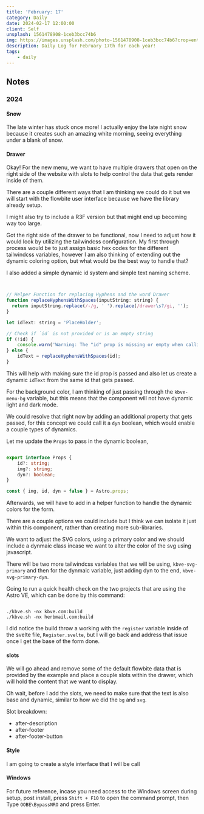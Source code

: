 ```yaml
---
title: 'February: 17'
category: Daily
date: 2024-02-17 12:00:00
client: Self
unsplash: 1561478908-1ceb3bcc74b6
img: https://images.unsplash.com/photo-1561478908-1ceb3bcc74b6?crop=entropy&cs=srgb&fm=jpg&ixid=MnwzNjM5Nzd8MHwxfHJhbmRvbXx8fHx8fHx8fDE2ODE3NDg2ODY&ixlib=rb-4.0.3&q=85
description: Daily Log for February 17th for each year!
tags:
    - daily
---
```


## Notes

### 2024

#### Snow

The late winter has stuck once more!
I actually enjoy the late night snow because it creates such an amazing white morning, seeing everything under a blank of snow.

#### Drawer

Okay! For the new menu, we want to have multiple drawers that open on the right side of the website with slots to help control the data that gets render inside of them.

There are a couple different ways that I am thinking we could do it but we will start with the flowbite user interface because we have the library already setup.

I might also try to include a R3F version but that might end up becoming way too large.

Got the right side of the drawer to be functional, now I need to adjust how it would look by utilizing the tailwindcss configuration.
My first through process would be to just assign basic hex codes for the different tailwindcss variables, however I am also thinking of extending out the dynamic coloring option, but what would be the best way to handle that?

I also added a simple dynamic id system and simple text naming scheme.

```js


// Helper Function for replacing Hyphens and the word Drawer
function replaceHyphensWithSpaces(inputString: string) {
  return inputString.replace(/-/g, ' ').replace(/drawer\s?/gi, '');
}

let idText: string = 'PlaceHolder';

// Check if `id` is not provided or is an empty string
if (!id) {
    console.warn('Warning: The "id" prop is missing or empty when calling the Astro Flowbite Right Component.');
} else {
    idText = replaceHyphensWithSpaces(id);
}

```

This will help with making sure the id prop is passed and also let us create a dynamic `idText` from the same id that gets passed.

For the background color, I am thinking of just passing through the `kbve-menu-bg` variable, but this means that the component will not have dynamic light and dark mode.

We could resolve that right now by adding an additional property that gets passed, for this concept we could call it a `dyn` boolean, which would enable a couple types of dynamics.

Let me update the `Props` to pass in the dynamic boolean, 

```ts

export interface Props {
    id?: string;
	img?: string;
    dyn?: boolean;
}

const { img, id, dyn = false } = Astro.props;

```

Afterwards, we will have to add in a helper function to handle the dynamic colors for the form. 

There are a couple options we could include but I think we can isolate it just within this component, rather than creating more sub-libraries.

We want to adjust the SVG colors, using a primary color and we should include a dynmaic class incase we want to alter the color of the svg using javascript.

There will be two more tailwindcss variables that we will be using, `kbve-svg-primary` and then for the dynmaic variable, just adding dyn to the end, `kbve-svg-primary-dyn`.

Going to run a quick health check on the two projects that are using the Astro VE, which can be done by this command:

```shell

./kbve.sh -nx kbve.com:build
./kbve.sh -nx herbmail.com:build

```

I did notice the build throw a working with the `register` variable inside of the svelte file, `Register.svelte`, but I will go back and address that issue once I get the base of the form done.

#### slots

We will go ahead and remove some of the default flowbite data that is provided by the example and place a couple slots within the drawer, which will hold the content that we want to display.

Oh wait, before I add the slots, we need to make sure that the text is also base and dynamic, similar to how we did the `bg` and `svg`.

Slot breakdown:

- after-description
- after-footer
- after-footer-button

#### Style

I am going to create a style interface that I will be call

#### Windows

For future reference, incase you need access to the Windows screen during setup, post install, press `Shift + F10` to open the command prompt, then Type `OOBE\BypassNRO` and press Enter.